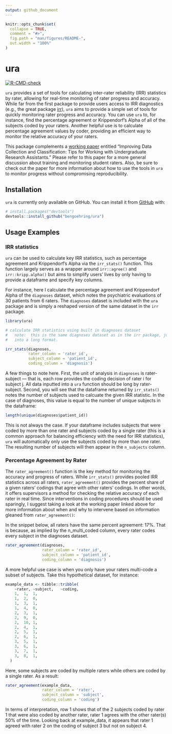 ```yaml
---
output: github_document
---
```


<!-- README.md is generated from README.Rmd. Please edit that file -->

```r
knitr::opts_chunk$set(
  collapse = TRUE,
  comment = "#>",
  fig.path = "man/figures/README-",
  out.width = "100%"
)
```

# ura

<!-- badges: start -->
[![R-CMD-check](https://github.com/bengoehring/ura/actions/workflows/R-CMD-check.yaml/badge.svg)](https://github.com/bengoehring/ura/actions/workflows/R-CMD-check.yaml)
<!-- badges: end -->

`ura` provides a set of tools for calculating inter-rater reliability (IRR) statistics by rater, allowing for real-time monitoring of rater progress and accuracy. While far from the first package to provide users access to IRR diagnostics (e.g., the great package [irr](https://cran.r-project.org/web/packages/irr/irr.pdf)), `ura` aims to provide a simple set of tools for quickly monitoring rater progress and accuracy. You can use `ura` to, for instance, find the percentage agreement or Krippendorf's Alpha of all of the subjects coded by your raters. Another helpful use is to calculate percentage agreement values by coder, providing an efficient way to monitor the relative accuracy of your raters. 

This package complements a [working paper](https://bengoehring.github.io/files/perspectives-paper.pdf) entitled "Improving Data Collection and Classification: Tips for Working with
Undergraduate Research Assistants." Please refer to this paper for a more general discussion about training and monitoring student raters. Also, be sure to check out the paper for more information about how to use the tools in `ura` to monitor progress without compromising reproducibility.

## Installation

`ura` is currently only available on GitHub. You can install it from [GitHub](https://github.com/) with:

``` r
# install.packages("devtools")
devtools::install_github("bengoehring/ura")
```

## Usage Examples
### IRR statistics 
`ura` can be used to calculate key IRR statistics, such as percentage agreement and Krippendorf's Alpha via the `irr_stats()` function. This function largely serves as a wrapper around `irr::agree()` and `irr::kripp.alpha()` but aims to simplify users' lives by only having to provide a dataframe and specify key columns. 

For instance, here I calculate the percentage agreement and Krippendorf Alpha of the `diagnoses` dataset, which notes the psychiatric evaluations of 30 patients from 6 raters. The `diagnoses` dataset is included with the `ura` package and is simply a reshaped version of the same dataset in the `irr` package.
```r
library(ura)

# calculate IRR statistics using built in diagnoses dataset 
#   note:  this is the same diagnoses dataset as in the irr package, just pivoted
#   into a long format. 

irr_stats(diagnoses,
          rater_column = 'rater_id',
          subject_column = 'patient_id',
          coding_column = 'diagnosis')
```
A few things to note here. First, the unit of analysis in `diagnoses` is rater-subject --- that is, each row provides the coding decision of rater i for subject j. All data inputted into a `ura` function should be long by rater-subject. Second, you will see that the dataframe returned by `irr_stats()` notes the number of subjects used to calcuate the given IRR statistic. In the case of diagnoses, this value is equal to the number of unique subjects in the dataframe: 

```r
length(unique(diagnoses$patient_id))
```

This is not always the case. If your dataframe includes subjects that were coded by more than one rater and subjects coded by a single rater (this is a common approach for balancing efficiency with the need for IRR statistics), `ura` will automatically only use the subjects coded by more than one rater. The resulting number of subjects will then appear in the `n_subjects` column. 

### Percentage Agreement by Rater
The `rater_agreement()` function is the key method for monitoring the accuracy and progress of raters. While `irr_stats()` provides pooled IRR statistics across all raters, `rater_agreement()` provides the percent share of a given raters' codings that agree with other raters' codings. In other words, it offers supervisors a method for checking the relative accuracy of each rater in real time. Since interventions in coding procedures should be used sparingly, I suggest taking a look at the working paper linked above for more information about when and why to intervene based on information gleaned from `rater_agreement()`: 

In the snippet below, all raters have the same percent agreement: 17%. That is because, as implied by the n_multi_coded column, every rater codes every subject in the diagnoses dataset. 
```r
rater_agreement(diagnoses,
                rater_column = 'rater_id',
                subject_column = 'patient_id',
                coding_column = 'diagnosis')
```
A more helpful use case is when you only have your raters multi-code a subset of subjects. Take this hypothetical dataset, for instance: 

```r
example_data <- tibble::tribble(
    ~rater,	~subject,	~coding,
    1,	1,	1,
    1,	2,	0,
    1,	3,	1,
    1,	4,	0,
    2,	3,	1,
    2,	9,	0,
    2,	10,	1,
    2,	4,	1,
    2,	5,	1,
    2,	6,	1,
    3,	5,	1,
    3,	6,	1,
    3,	7,	1,
    3,	8,	1,
  )

```

Here, some subjects are coded by multiple raters while others are coded by a single rater. As a result: 

```r
rater_agreement(example_data,
                rater_column = 'rater',
                subject_column = 'subject',
                coding_column = 'coding')

```

In terms of interpretation, row 1 shows that of the 2 subjects coded by rater 1 that were also coded by another rater, rater 1 agrees with the other rater(s) 50% of the time. Looking back at example_data, it appears that rater 1 agreed with rater 2 on the coding of subject 3 but not on subject 4. 



